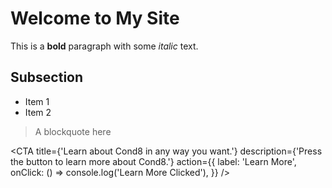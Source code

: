 
# Welcome to My Site
This is a **bold** paragraph with some *italic* text.

## Subsection
- Item 1
- Item 2

> A blockquote here

<CTA
  title={'Learn about Cond8 in any way you want.'}
  description={'Press the button to learn more about Cond8.'}
  action={{
    label: 'Learn More',
    onClick: () => console.log('Learn More Clicked'),
  }}
/>
